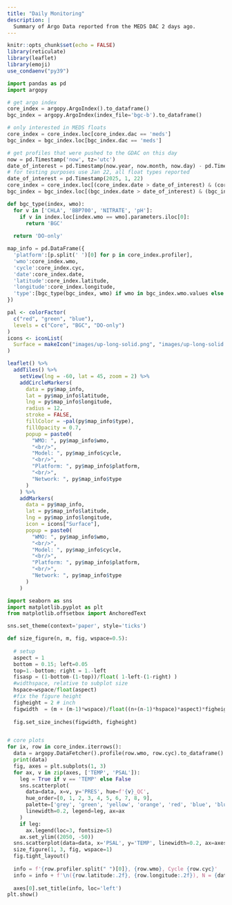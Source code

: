 ```yaml
---
title: "Daily Monitoring"
description: |
  Summary of Argo Data reported from the MEDS DAC 2 days ago. 
---
```


```r
knitr::opts_chunk$set(echo = FALSE)
library(reticulate)
library(leaflet)
library(emoji)
use_condaenv("py39")
```

```python
import pandas as pd
import argopy

# get argo index
core_index = argopy.ArgoIndex().to_dataframe()
bgc_index = argopy.ArgoIndex(index_file='bgc-b').to_dataframe()

# only interested in MEDS floats
core_index = core_index.loc[core_index.dac == 'meds']
bgc_index = bgc_index.loc[bgc_index.dac == 'meds']

# get profiles that were pushed to the GDAC on this day
now = pd.Timestamp('now', tz='utc')
date_of_interest = pd.Timestamp(now.year, now.month, now.day) - pd.Timedelta(days=2)
# for testing purposes use Jan 22, all float types reported
date_of_interest = pd.Timestamp(2025, 1, 22)
core_index = core_index.loc[(core_index.date > date_of_interest) & (core_index.date < date_of_interest + pd.Timedelta(days=1))]
bgc_index = bgc_index.loc[(bgc_index.date > date_of_interest) & (bgc_index.date < date_of_interest + pd.Timedelta(days=1))]

def bgc_type(index, wmo):
  for v in ['CHLA', 'BBP700', 'NITRATE', 'pH']:
    if v in index.loc[index.wmo == wmo].parameters.iloc[0]:
      return 'BGC'
  
  return 'DO-only'

map_info = pd.DataFrame({
  'platform':[p.split(' ')[0] for p in core_index.profiler],
  'wmo':core_index.wmo,
  'cycle':core_index.cyc,
  'date':core_index.date,
  'latitude':core_index.latitude,
  'longitude':core_index.longitude,
  'type':[bgc_type(bgc_index, wmo) if wmo in bgc_index.wmo.values else 'Core' for wmo in core_index.wmo]
})

```

```r
pal <- colorFactor(
  c("red", "green", "blue"),
  levels = c("Core", "BGC", "DO-only")
)
icons <- iconList(
  Surface = makeIcon("images/up-long-solid.png", "images/up-long-solid.png", 16, 16)
)

leaflet() %>%
  addTiles() %>%
    setView(lng = -60, lat = 45, zoom = 2) %>%
    addCircleMarkers(
      data = py$map_info,
      lat = py$map_info$latitude,
      lng = py$map_info$longitude,
      radius = 12,
      stroke = FALSE,
      fillColor = ~pal(py$map_info$type),
      fillOpacity = 0.7,
      popup = paste0(
        "WMO: ", py$map_info$wmo,
        "<br/>",
        "Model: ", py$map_info$cycle,
        "<br/>",
        "Platform: ", py$map_info$platform,
        "<br/>",
        "Network: ", py$map_info$type
      )
    ) %>%
    addMarkers(
      data = py$map_info,
      lat = py$map_info$latitude,
      lng = py$map_info$longitude,
      icon = icons["Surface"],
      popup = paste0(
        "WMO: ", py$map_info$wmo,
        "<br/>",
        "Model: ", py$map_info$cycle,
        "<br/>",
        "Platform: ", py$map_info$platform,
        "<br/>",
        "Network: ", py$map_info$type
      )
    )

```

```python
import seaborn as sns
import matplotlib.pyplot as plt
from matplotlib.offsetbox import AnchoredText

sns.set_theme(context='paper', style='ticks')

def size_figure(n, m, fig, wspace=0.5):
  
  # setup
  aspect = 1
  bottom = 0.15; left=0.05
  top=1.-bottom; right = 1.-left
  fisasp = (1-bottom-(1-top))/float( 1-left-(1-right) )
  #widthspace, relative to subplot size
  hspace=wspace/float(aspect)
  #fix the figure height
  figheight = 2 # inch
  figwidth  = (m + (m-1)*wspace)/float((n+(n-1)*hspace)*aspect)*figheight*fisasp
  
  fig.set_size_inches(figwidth, figheight)


# core plots
for ix, row in core_index.iterrows():
  data = argopy.DataFetcher().profile(row.wmo, row.cyc).to_dataframe()
  print(data)
  fig, axes = plt.subplots(1, 3)
  for ax, v in zip(axes, ['TEMP', 'PSAL']):
    leg = True if v == 'TEMP' else False
    sns.scatterplot(
      data=data, x=v, y='PRES', hue=f'{v}_QC', 
      hue_order=[0, 1, 2, 3, 4, 5, 6, 7, 8, 9], 
      palette=['grey', 'green', 'yellow', 'orange', 'red', 'blue', 'blue', 'blue', 'blue', 'blue'], 
      linewidth=0.2, legend=leg, ax=ax
    )
    if leg:
      ax.legend(loc=3, fontsize=5)
    ax.set_ylim((2050, -50))
  sns.scatterplot(data=data, x='PSAL', y='TEMP', linewidth=0.2, ax=axes[2])
  size_figure(1, 3, fig, wspace=1)
  fig.tight_layout()
  
  info = f'{row.profiler.split(" ")[0]}, {row.wmo}, Cycle {row.cyc}'
  info = info + f'\n({row.latitude:.2f}, {row.longitude:.2f}), N = {data.shape[0]}'
  
  axes[0].set_title(info, loc='left')
plt.show()
```
